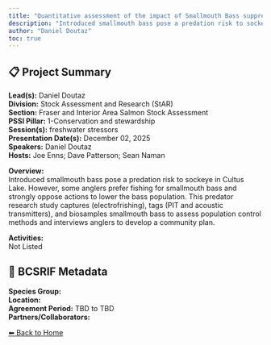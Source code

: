 ```yaml
---
title: "Quantitative assessment of the impact of Smallmouth Bass suppression efforts in Cultus Lake and SMB emigration from Cultus Lake"
description: "Introduced smallmouth bass pose a predation risk to sockeye in Cultus Lake. However, some anglers prefer fishing for smallmouth bass and strongly oppose actions to lower the bass population. This predator research study captures (electrofrishing), tags (PIT and acoustic transmitters), and biosamples smallmouth bass to assess population control methods and interviews anglers to develop a community plan.  "
author: "Daniel Doutaz"
toc: true
---
```


## 📋 Project Summary

**Lead(s):** Daniel Doutaz  
**Division:** Stock Assessment and Research (StAR)  
**Section:** Fraser and Interior Area Salmon Stock Assessment  
**PSSI Pillar:** 1-Conservation and stewardship  
**Session(s):** freshwater stressors  
**Presentation Date(s):** December 02, 2025  
**Speakers:** Daniel Doutaz  
**Hosts:** Joe Enns; Dave Patterson; Sean Naman  

**Overview:**  
Introduced smallmouth bass pose a predation risk to sockeye in Cultus Lake. However, some anglers prefer fishing for smallmouth bass and strongly oppose actions to lower the bass population. This predator research study captures (electrofrishing), tags (PIT and acoustic transmitters), and biosamples smallmouth bass to assess population control methods and interviews anglers to develop a community plan.     

**Activities:**  
Not Listed

## 🧬 BCSRIF Metadata

**Species Group:**   
**Location:**   
**Agreement Period:** TBD to TBD  
**Partners/Collaborators:**   

[⬅ Back to Home](../index.qmd)
